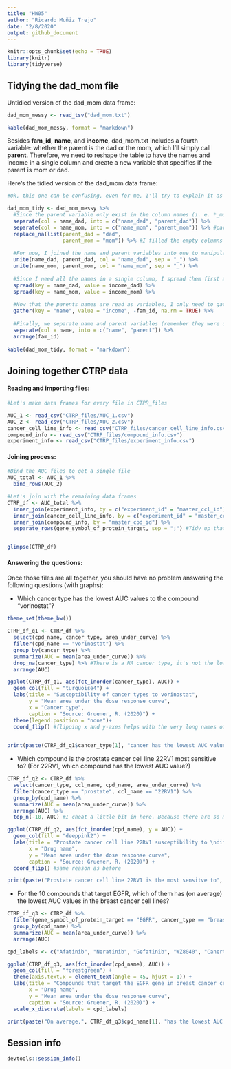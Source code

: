 ```yaml
---
title: "HW05"
author: "Ricardo Muñiz Trejo"
date: "2/8/2020"
output: github_document
---
```


```r
knitr::opts_chunk$set(echo = TRUE)
library(knitr)
library(tidyverse)
```

## Tidying the dad_mom file

Untidied version of the dad_mom data frame:


```r
dad_mom_messy <- read_tsv("dad_mom.txt")

kable(dad_mom_messy, format = "markdown")
```

Besides **fam_id**, **name**, and **income**, dad_mom.txt includes a fourth variable: whether the parent is the dad or the mom, which I'll simply call **parent**. Therefore, we need to  reshape the table to have the names and income in a single column and create a new variable that specifies if the parent is mom or dad. 

Here's the tidied version of the dad_mom data frame:

```r

#Ok, this one can be confusing, even for me, I'll try to explain it as best as I can. 

dad_mom_tidy <- dad_mom_messy %>%
  #Since the parent variable only exist in the column names (i. e. *_mom, *_dad), I created new columns that specify if the parent is mom or dad.
  separate(col = name_dad, into = c("name_dad", "parent_dad")) %>%
  separate(col = name_mom, into = c("name_mom", "parent_mom")) %>% #parent_mom/parent_dad will be empty columns
  replace_na(list(parent_dad = "dad",
                  parent_mom = "mom")) %>% #I filled the empty columns with the proper value (dad/mom)
  
  #For now, I joined the name and parent variables into one to manipulate them later easily
  unite(name_dad, parent_dad, col = "name_dad", sep = "_") %>%
  unite(name_mom, parent_mom, col = "name_mom", sep = "_") %>%
  
  #Since I need all the names in a single column, I spread them first as variables, with the income as observations. This creates a data frame with a lot of NA values
  spread(key = name_dad, value = income_dad) %>%
  spread(key = name_mom, value = income_mom) %>%
  
  #Now that the parents names are read as variables, I only need to gather them into a single key column, with incomes as the value column. I also eliminated the NA values in the income.
  gather(key = "name", value = "income", -fam_id, na.rm = TRUE) %>%
  
  #Finally, we separate name and parent variables (remember they were united) to get the last variable, parent, into a single column
  separate(col = name, into = c("name", "parent")) %>%
  arrange(fam_id)
  
kable(dad_mom_tidy, format = "markdown")

```

## Joining together CTRP data

#### Reading and importing files:

```r

#Let's make data frames for every file in CTPR_files

AUC_1 <- read_csv("CTRP_files/AUC_1.csv")
AUC_2 <- read_csv("CTRP_files/AUC_2.csv")
cancer_cell_line_info <- read_csv("CTRP_files/cancer_cell_line_info.csv")
compound_info <- read_csv("CTRP_files/compound_info.csv")
experiment_info <- read_csv("CTRP_files/experiment_info.csv")


```

#### Joining process:

```r

#Bind the AUC files to get a single file
AUC_total <- AUC_1 %>%
  bind_rows(AUC_2)

#Let's join with the remaining data frames
CTRP_df <- AUC_total %>%
  inner_join(experiment_info, by = c("experiment_id" = "master_ccl_id")) %>%
  inner_join(cancer_cell_line_info, by = c("experiment_id" = "master_ccl_id")) %>%
  inner_join(compound_info, by = "master_cpd_id") %>%
  separate_rows(gene_symbol_of_protein_target, sep = ";") #Tidy up that variable


glimpse(CTRP_df)

```

#### Answering the questions:


Once those files are all together, you should have no problem answering the following questions (with graphs):

* Which cancer type has the lowest AUC values to the compound "vorinostat"?

```r

theme_set(theme_bw())

CTRP_df_q1 <- CTRP_df %>%
  select(cpd_name, cancer_type, area_under_curve) %>%
  filter(cpd_name == "vorinostat") %>%
  group_by(cancer_type) %>%
  summarize(AUC = mean(area_under_curve)) %>%
  drop_na(cancer_type) %>% #There is a NA cancer type, it's not the lowest value, so I eliminated it.
  arrange(AUC)

ggplot(CTRP_df_q1, aes(fct_inorder(cancer_type), AUC)) +
  geom_col(fill = "turquoise4") +
  labs(title = "Susceptibility of cancer types to vorinostat",
       y = "Mean area under the dose response curve",
       x = "Cancer type",
       caption = "Source: Gruener, R. (2020)") +
  theme(legend.position = "none")+
  coord_flip() #flipping x and y-axes helps with the very long names of cancer types
  
```


```r
print(paste(CTRP_df_q1$cancer_type[1], "cancer has the lowest AUC value to vorinostat"))
```



* Which compound is the prostate cancer cell line 22RV1 most sensitive to? (For 22RV1, which compound has the lowest AUC value?)

```r

CTRP_df_q2 <- CTRP_df %>%
  select(cancer_type, ccl_name, cpd_name, area_under_curve) %>%
  filter(cancer_type == "prostate", ccl_name == "22RV1") %>%
  group_by(cpd_name) %>%
  summarize(AUC = mean(area_under_curve)) %>%
  arrange(AUC) %>%
  top_n(-10, AUC) #I cheat a little bit in here. Because there are so many compounds that interact with 22RV1 that in the graph it becomes difficult to read the labels, I decided to narrow the number of compounds to the top (or "bottom" in this case, hence the negative number) 10 with the lowest AUC. 

ggplot(CTRP_df_q2, aes(fct_inorder(cpd_name), y = AUC)) +
  geom_col(fill = "deeppink2") +
  labs(title = "Prostate cancer cell line 22RV1 susceptibility to \ndifferent cancer drugs",
       x = "Drug name",
       y = "Mean area under the dose response curve",
       caption = "Source: Gruener, R. (2020)") +
  coord_flip() #same reason as before

```

```r
print(paste("Prostate cancer cell line 22RV1 is the most sensitve to", CTRP_df_q2$cpd_name[1]))

```


* For the 10 compounds that target EGFR, which of them has (on average) the lowest AUC values in the breast cancer cell lines?


```r

CTRP_df_q3 <- CTRP_df %>%
  filter(gene_symbol_of_protein_target == "EGFR", cancer_type == "breast") %>%
  group_by(cpd_name) %>%
  summarize(AUC = mean(area_under_curve)) %>%
  arrange(AUC)

cpd_labels <- c("Afatinib", "Neratinib", "Gefatinib", "WZ8040", "Canertinib", "Erlotinib:PLX-4032", "Vandetanib", "Erlotinib", "Lapatinib", "WZ4002", "PD 153035") #Simplified compound names

ggplot(CTRP_df_q3, aes(fct_inorder(cpd_name), AUC)) +
  geom_col(fill = "forestgreen") +
  theme(axis.text.x = element_text(angle = 45, hjust = 1)) +
  labs(title = "Compounds that target the EGFR gene in breast cancer cell lines",
       x = "Drug name",
       y = "Mean area under the dose response curve",
       caption = "Source: Gruener, R. (2020)") +
  scale_x_discrete(labels = cpd_labels)

```

```r
print(paste("On average,", CTRP_df_q3$cpd_name[1], "has the lowest AUC value in the breast cancer cell lines"))

```


## Session info

```r
devtools::session_info()
```


